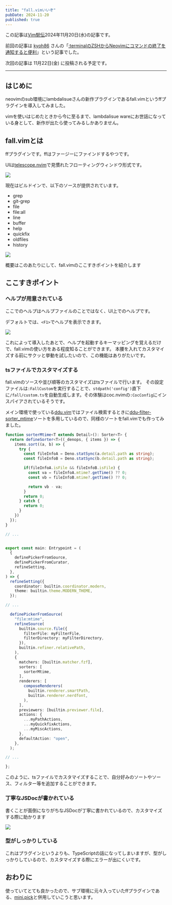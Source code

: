 ```yaml
---
title: "fall.vimいいぞ"
pubDate: 2024-11-20
published: true
---
```



この記事は[Vim駅伝](https://vim-jp.org/ekiden/)2024年11月20日(水)の記事です。

前回の記事は [kyoh86](https://github.com/kyoh86) さんの「[:terminalのZSHからNeovimにコマンドの終了を通知すると便利](https://zenn.dev/vim_jp/articles/2d192656cad3e0)」という記事でした。

次回の記事は 11月22日(金) に投稿される予定です。

---

## はじめに

neovimのsub環境にlambdalisueさんの新作プラグインであるfall.vimというffプラグインを導入してみました。

<OG url="https://github.com/vim-fall/fall.vim" />

vimを使いはじめたときから今に至るまで、lambdalisue wareにお世話になっている身として、新作が出たら使ってみるしかありません。

## fall.vimとは

ffプラグインです。ffはファージーにファインドするやつです。

UIは[telescope.nvim](https://github.com/nvim-telescope/telescope.nvim)で見慣れたフローティングウィンドウ形式です。

![](/images/blog/2024-11-20-vim-ekiden/img1.png)

現在はビルドインで、以下のソースが提供されています。

- grep
- git-grep
- file
- file:all
- line
- buffer
- help
- quickfix
- oldfiles
- history

![](/images/blog/2024-11-20-vim-ekiden/img3.png)


概要はこのあたりにして、fall.vimのここすきポイントを紹介します

## ここすきポイント

### ヘルプが用意されている

ここでのヘルプはヘルプファイルのことではなく、UI上でのヘルプです。

デフォルトでは、`<F1>`でヘルプを表示できます。

![](/images/blog/2024-11-20-vim-ekiden/img2.png)

これによって導入したあとで、ヘルプを起動するキーマッピングを覚えるだけで、fall.vimの使い方をある程度知ることができます。
本腰を入れてカスタマイズする前にサクッと挙動を試したいので、この機能はありがたいです。

### tsファイルでカスタマイズする

fall.vimのソースや並び順等のカスタマイズはtsファイルで行います。
その設定ファイルは`:FallCustom`を実行することで、`stdpath('config')`直下に`/fall/custom.ts`を自動生成します。その体験はcoc.nvimの`:CocConfig`にインスパイアされているそうです。

メイン環境で使っている[ddu.vim](https://github.com/Shougo/ddu.vim)ではファイル検索するときに[ddu-filter-sorter_mtime](https://github.com/kuuote/ddu-filter-sorter_mtime)ソートを多用しているので、同様のソートをfall.vimでも作ってみました。
```ts
function sorterMtime<T extends Detail>(): Sorter<T> {
  return defineSorter<T>((_denops, { items }) => {
    items.sort((a, b) => {
      try {
        const fileInfoA = Deno.statSync(a.detail.path as string);
        const fileInfoB = Deno.statSync(b.detail.path as string);

        if(fileInfoA.isFile && fileInfoB.isFile) {
          const va = fileInfoA.mtime?.getTime() ?? 0;
          const vb = fileInfoB.mtime?.getTime() ?? 0;

          return vb - va;
        }
        return 0;
      } catch {
        return 0;
      }
    })
  });
}

// ...


export const main: Entrypoint = (
  {
    definePickerFromSource,
    definePickerFromCurator,
    refineSetting,
  },
) => {
  refineSetting({
    coordinator: builtin.coordinator.modern,
    theme: builtin.theme.MODERN_THEME,
  });

// ...

  definePickerFromSource(
    "file:mtime",
    refineSource(
      builtin.source.file({
        filterFile: myFilterFile,
        filterDirectory: myFilterDirectory,
      }),
      builtin.refiner.relativePath,
    ),
    {
      matchers: [builtin.matcher.fzf],
      sorters: [
        sorterMtime,
      ],
      renderers: [
        composeRenderers(
          builtin.renderer.smartPath,
          builtin.renderer.nerdfont,
        ),
      ],
      previewers: [builtin.previewer.file],
      actions: {
        ...myPathActions,
        ...myQuickfixActions,
        ...myMiscActions,
      },
      defaultAction: "open",
    },
  );

// ...

};
```

このように、tsファイルでカスタマイズすることで、自分好みのソートやソース、フィルター等を追加することができます。


### 丁寧なJSDocが書かれている

書くことが面倒になりがちなJSDocが丁寧に書かれているので、カスタマイズする際に助かります

![](/images/blog/2024-11-20-vim-ekiden/Animation1.gif)


### 型がしっかりしている

これはプラグインというよりも、TypeScriptの話になってしまいますが、型がしっかりしているので、カスタマイズする際にエラーが出にくいです。

## おわりに

使っていてとても良かったので、サブ環境に元々入っていたffプラグインである、[mini.pick](https://github.com/echasnovski/mini.pick)と併用していこうと思います。
